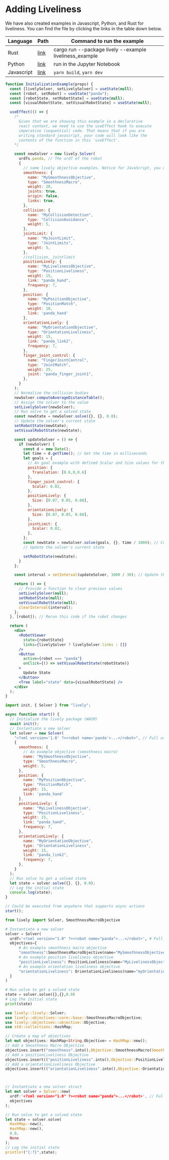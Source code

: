 # Adding Liveliness


We have also created examples in Javascript, Python, and Rust for liveliness. You can find the file by clicking the links in the table down below.

|Language|Path|Command to run the example|
|---|---|---|
|Rust|[link](https://github.com/Wisc-HCI/lively/blob/master/examples/rust_examples/liveliness_example.rs)|cargo run --package lively --example liveliness_example|
| Python |[link](https://github.com/Wisc-HCI/lively/blob/master/examples/python_examples/liveliness_example.ipynb)|run in the Jupyter Notebook|
| Javascript| [link](https://github.com/Wisc-HCI/lively/tree/master/examples/js_examples/liveliness)|`yarn build`, `yarn dev`|

<Tabs>
  <TabItem value="jsx" label="Live">

```jsx live
function InitializationExample(props) {
  const [livelySolver, setLivelySolver] = useState(null);
  const [robot, setRobot] = useState("panda");
  const [robotState, setRobotState] = useState(null);
  const [visualRobotState, setVisualRobotState] = useState(null);

  useEffect(() => {
    /* 
      Given that we are showing this example in a declarative
      react context, we need to use the useEffect hook to execute
      imperative (sequential) code. That means that if you are
      writing standard javascript, your code will look like the
      contents of the function in this 'useEffect'.
    */

    const newSolver = new lively.Solver(
      urdfs.panda, // The urdf of the robot
      {
        // some lively objective examples. Notice for JavaScript, you do not need to import anything for objective. Simply construct an object
        smoothness: {
          name: "MySmoothnessObjective",
          type: "SmoothnessMacro",
          weight: 20,
          joints: true,
          origin: false,
          links: true,
        },
        collision: {
          name: "MyCollisionDetection",
          type: "CollisionAvoidance",
          weight: 5,
        },
        jointLimit: {
          name: "MyJointLimit",
          type: "JointLimits",
          weight: 5,
        },
        //collision, jointlimit
        positionLively: {
          name: "MyLivelinessObjective",
          type: "PositionLiveliness",
          weight: 15,
          link: "panda_hand",
          frequency: 7,
        },
        position: {
          name: "MyPositionObjective",
          type: "PositionMatch",
          weight: 10,
          link: 'panda_hand'
        },
        orientationLively: {
          name: "MyOrientationObjective",
          type: "OrientationLiveliness",
          weight: 15,
          link: "panda_link2",
          frequency: 7,
        },
        finger_joint_control: {
          name: "FingerJointControl",
          type: "JointMatch",
          weight: 25,
          joint: "panda_finger_joint1",
        },
      }
    );
    // Normalize the collision bodies
    newSolver.computeAverageDistanceTable();
    // Assign the solver to the value
    setLivelySolver(newSolver);
    // Run solve to get a solved state
    const newState = newSolver.solve({}, {}, 0.0);
    // Update the solver's current state
    setRobotState(newState);
    setVisualRobotState(newState);

    const updateSolver = () => {
      if (newSolver) {
        const d = new Date();
        let time = d.getTime(); // Get the time in milliseconds
        let goals = {
          // An goal example with defined Scalar and Size values for the lively objectives
          position: {
            Translation: [0.6,0,0.6]
          },
          finger_joint_control: {
            Scalar: 0.02,
          },
          positionLively: {
            Size: [0.07, 0.05, 0.08],
          },
          orientationLively: {
            Size: [0.07, 0.05, 0.08],
          },
          jointLimit: {
            Scalar: 0.02,
          },
        };
        const newState = newSolver.solve(goals, {}, time / 1000); // Convert the time to second
        // Update the solver's current state

        setRobotState(newState);
      }
    };

    const interval = setInterval(updateSolver, 1000 / 30); // Update the solver 30fps

    return () => {
      // Provide a function to clear previous values
      setLivelySolver(null);
      setRobotState(null);
      setVisualRobotState(null);
      clearInterval(interval);
    };
  }, [robot]); // Rerun this code if the robot changes

  return (
    <div>
      <RobotViewer
        state={robotState}
        links={livelySolver ? livelySolver.links : []}
      />
      <Button
        active={robot === "panda"}
        onClick={() => setVisualRobotState(robotState)}
      >
        Update State
      </Button>
      <Tree label="state" data={visualRobotState} />
    </div>
  );
}
```

  </TabItem>

  <TabItem value="js" label="Javascript">

```js
import init, { Solver } from "lively";

async function start() {
  // Initialize the lively package (WASM)
  await init();
  // Instantiate a new solver
  let solver = new Solver(
    "<?xml version='1.0' ?><robot name='panda'>...</robot>", // Full urdf as a string
    {
      smoothness: {
        // An example objective (smoothness macro)
        name: "MySmoothnessObjective",
        type: "SmoothnessMacro",
        weight: 5,
      },
      position: {
        name: "MyPositionObjective",
        type: "PositionMatch",
        weight: 15,
        link: 'panda_hand'
      },
      positionLively: {
        name: "MyLivelinessObjective",
        type: "PositionLiveliness",
        weight: 15,
        link: "panda_hand",
        frequency: 7,
      },
      orientationLively: {
        name: "MyOrientationObjective",
        type: "OrientationLiveliness",
        weight: 15,
        link: "panda_link2",
        frequency: 7,
      },
    }
  );
  // Run solve to get a solved state
  let state = solver.solve({}, {}, 0.0);
  // Log the initial state
  console.log(state);
}

// Could be executed from anywhere that supports async actions
start();
```

  </TabItem>

  <TabItem value="py" label="Python">

```py
from lively import Solver, SmoothnessMacroObjective

# Instantiate a new solver
solver = Solver(
  urdf='<?xml version="1.0" ?><robot name="panda">...</robot>', # Full urdf as a string
  objectives={
      # An example smoothness macro objective
      "smoothness":SmoothnessMacroObjective(name="MySmoothnessObjective",weight=5),
      # An example position liveliness objective
      "positionLiveliness": PositionLiveliness(name="MyLivelinessObjective",link="panda_hand",frequency=7,weight=25),
      # An example orientation liveliness objective
      "orientationLiveliness": OrientationLiveliness(name="myOrientationLiveliness",link="panda_link2",frequency=7,weight=15)
  }
)

# Run solve to get a solved state
state = solver.solve({},{},0.0)
# Log the initial state
print(state)
```

  </TabItem>

  <TabItem value="rs" label="Rust">

```rust
use lively::lively::Solver;
use lively::objectives::core::base::SmoothnessMacroObjective;
use lively::objectives::objective::Objective;
use std::collections::HashMap;

// Create a map of objectives
let mut objectives: HashMap<String,Objective> = HashMap::new();
// Add a Smoothness Macro Objective
objectives.insert("smoothness".into(),Objective::SmoothnessMacro(SmoothnessMacroObjective::new("MySmoothnessObjective",5.0)));
// Add a positionLiveliness Objective
objectives.insert(("positionLiveliness".into(),Objective::PositionLiveliness(PositionLiveliness::new("MyLivelinessObjective",25,"panda_hand",7))));
// Add a orientationLiveliness Objective
objectives.insert(("orientationLiveliness".into(),Objective::OrientationLiveliness(OrientationLiveliness::new("MyOrientationlinessObjective",15,"panda_link2",7))));



// Instantiate a new solver struct
let mut solver = Solver::new(
  urdf:'<?xml version="1.0" ?><robot name="panda">...</robot>', // Full urdf as a string
  objectives
);

// Run solve to get a solved state
let state = solver.solve(
  HashMap::new(),
  HashMap::new(),
  0.0,
  None
);
// Log the initial state
println!("{:?}",state);
```

  </TabItem>

</Tabs>
